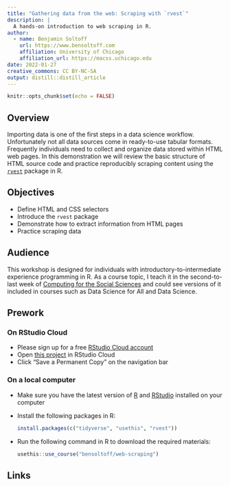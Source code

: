 ```yaml
---
title: "Gathering data from the web: Scraping with `rvest`"
description: |
  A hands-on introduction to web scraping in R.
author:
  - name: Benjamin Soltoff
    url: https://www.bensoltoff.com
    affiliation: University of Chicago
    affiliation_url: https://macss.uchicago.edu
date: 2022-01-27
creative_commons: CC BY-NC-SA
output: distill::distill_article
---
```


```r
knitr::opts_chunk$set(echo = FALSE)
```

## Overview

Importing data is one of the first steps in a data science workflow. Unfortunately not all data sources come in ready-to-use tabular formats. Frequently individuals need to collect and organize data stored within HTML web pages. In this demonstration we will review the basic structure of HTML source code and practice reproducibly scraping content using the [`rvest`](https://rvest.tidyverse.org/) package in R.

## Objectives

- Define HTML and CSS selectors
- Introduce the `rvest` package
- Demonstrate how to extract information from HTML pages
- Practice scraping data

## Audience

This workshop is designed for individuals with introductory-to-intermediate experience programming in R. As a course topic, I teach it in the second-to-last week of [Computing for the Social Sciences](https://cfss.uchicago.edu/) and could see versions of it included in courses such as Data Science for All and Data Science.

## Prework

### On RStudio Cloud

- Please sign up for a free [RStudio Cloud account](https://rstudio.cloud)
- Open [this project](https://rstudio.cloud/project/3460048) in RStudio Cloud
- Click "Save a Permanent Copy" on the navigation bar

### On a local computer

- Make sure you have the latest version of [R](https://www.r-project.org/) and [RStudio](https://www.rstudio.com/products/rstudio/download/#download) installed on your computer
- Install the following packages in R:

    ```r
    install.packages(c("tidyverse", "usethis", "rvest"))
    ```
- Run the following command in R to download the required materials:

    ```r
    usethis::use_course("bensoltoff/web-scraping")
    ```
    
## Links



